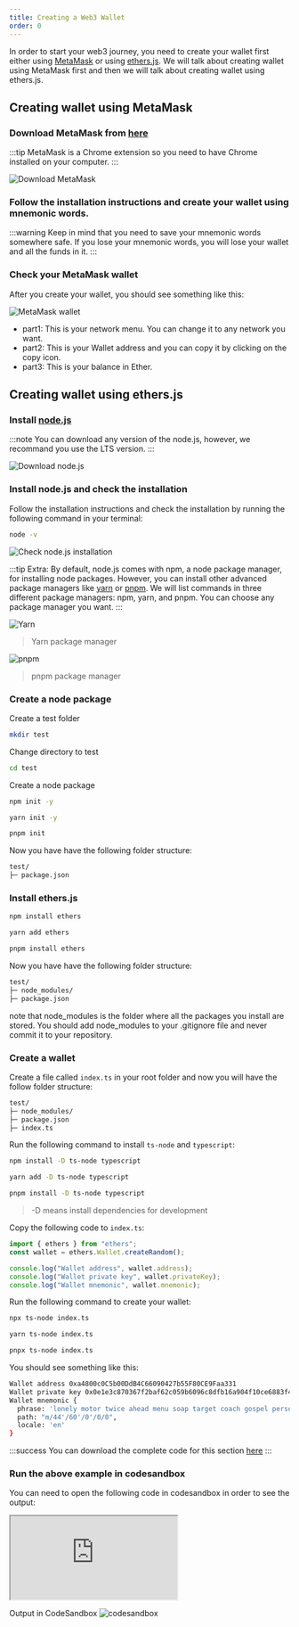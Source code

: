 ```yaml
---
title: Creating a Web3 Wallet
order: 0
---
```



In order to start your web3 journey, you need to create your wallet first either using [MetaMask](https://metamask.io/) or using [ethers.js](https://docs.ethers.io/v5/). We will talk about creating wallet using MetaMask first and then we will talk about creating wallet using ethers.js.

## Creating wallet using MetaMask

### Download MetaMask from [here](https://metamask.io/)

:::tip
MetaMask is a Chrome extension so you need to have Chrome installed on your computer.
:::

![Download MetaMask](./images/metamask1.png)

### Follow the installation instructions and create your wallet using mnemonic words.

:::warning
Keep in mind that you need to save your mnemonic words somewhere safe. If you lose your mnemonic words, you will lose your wallet and all the funds in it.
:::

### Check your MetaMask wallet

After you create your wallet, you should see something like this:

![MetaMask wallet](./images/metamask2.png)

- part1: This is your network menu. You can change it to any network you want.
- part2: This is your Wallet address and you can copy it by clicking on the copy icon.
- part3: This is your balance in Ether.

## Creating wallet using ethers.js

### Install [node.js](https://nodejs.org/en/)

:::note
You can download any version of the node.js, however, we recommand you use the LTS version.
:::

![Download node.js](./images/ethersjs1.png)

### Install node.js and check the installation

Follow the installation instructions and check the installation by running the following command in your terminal:

```bash
node -v
```

![Check node.js installation](./images/ethersjs2.png)

:::tip
Extra: By default, node.js comes with npm, a node package manager, for installing node packages. However, you can install other advanced package managers like [yarn](https://yarnpkg.com/) or [pnpm](https://pnpm.io/). We will list commands in three different package managers: npm, yarn, and pnpm. You can choose any package manager you want.
:::

![Yarn](./images/ethersjs3.png)

> Yarn package manager

![pnpm](./images/ethersjs4.png)

> pnpm package manager

### Create a node package

<InstallNodeTerminal />

Create a test folder

```bash
mkdir test
```

Change directory to test

```bash
cd test
```

Create a node package

<Tabs>
<TabItem value="npm" label="Npm">

```bash
npm init -y
```

<NpmInitTerminal />

</TabItem>
<TabItem value="yarn" label="Yarn">

```bash
yarn init -y
```

<YarnInitTerminal />

</TabItem>
<TabItem value="pnpm" label="Pnpm">

```bash
pnpm init
```

<PnpmInitTerminal />

</TabItem>
</Tabs>

Now you have have the following folder structure:

```bash
test/
├─ package.json
```

### Install ethers.js

<Tabs>
<TabItem value="npm" label="Npm">

```bash
npm install ethers
```

</TabItem>
<TabItem value="yarn" label="Yarn">

```bash
yarn add ethers
```

</TabItem>
<TabItem value="pnpm" label="Pnpm">

```bash
pnpm install ethers
```

</TabItem>
</Tabs>

Now you have have the following folder structure:

```bash
test/
├─ node_modules/
├─ package.json
```

note that node_modules is the folder where all the packages you install are stored.
You should add node_modules to your .gitignore file and never commit it to your repository.

### Create a wallet

Create a file called `index.ts` in your root folder and now you will have the follow folder structure:

```bash
test/
├─ node_modules/
├─ package.json
├─ index.ts
```

Run the following command to install `ts-node` and `typescript`:

<Tabs>
<TabItem value="npm" label="Npm">

```bash
npm install -D ts-node typescript
```

</TabItem>
<TabItem value="yarn" label="Yarn">

```bash
yarn add -D ts-node typescript
```

</TabItem>
<TabItem value="pnpm" label="Pnpm">

```bash
pnpm install -D ts-node typescript
```

</TabItem>
</Tabs>

> -D means install dependencies for development

Copy the following code to `index.ts`:

```typescript
import { ethers } from "ethers";
const wallet = ethers.Wallet.createRandom();

console.log("Wallet address", wallet.address);
console.log("Wallet private key", wallet.privateKey);
console.log("Wallet mnemonic", wallet.mnemonic);
```

Run the following command to create your wallet:

<Tabs>
<TabItem value="npm" label="Npm">

```bash
npx ts-node index.ts
```

</TabItem>
<TabItem value="yarn" label="Yarn">

```bash
yarn ts-node index.ts
```

</TabItem>

<TabItem value="pnpm" label="Pnpm">

```bash
pnpx ts-node index.ts
```

</TabItem>
</Tabs>

You should see something like this:

```bash
Wallet address 0xa4800c0C5b00DdB4C66090427b55F80CE9Faa331
Wallet private key 0x0e1e3c870367f2baf62c059b6096c8dfb16a904f10ce6883f464500f7fa187a7
Wallet mnemonic {
  phrase: 'lonely motor twice ahead menu soap target coach gospel person table hamster',
  path: "m/44'/60'/0'/0/0",
  locale: 'en'
}
```

:::success
You can download the complete code for this section [here](https://files.etdchain.net/setup_wallet_sample_code.zip)
:::

### Run the above example in codesandbox

You can need to open the following code in codesandbox in order to see the output:

<iframe
  src="https://codesandbox.io/embed/web3-wallet-u80k0s?fontsize=14&hidenavigation=1&theme=dark&view=editor"
  style={{
    width: "100%",
    height: "500px",
    border: "0",
    borderRadius: "4px",
    overflow: "hidden",
  }}
  title="Web3 wallet"
  allow="accelerometer; ambient-light-sensor; camera; encrypted-media; geolocation; gyroscope; hid; microphone; midi; payment; usb; vr; xr-spatial-tracking"
  sandbox="allow-forms allow-modals allow-popups allow-presentation allow-same-origin allow-scripts"
></iframe>

Output in CodeSandbox
![codesandbox](./images/ethersjs8.png)
